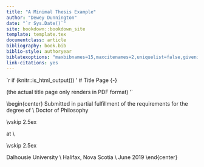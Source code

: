 ```yaml
--- 
title: "A Minimal Thesis Example"
author: "Dewey Dunnington"
date: "`r Sys.Date()`"
site: bookdown::bookdown_site
template: template.tex
documentclass: article
bibliography: book.bib
biblio-style: authoryear
biblatexoptions: "maxbibnames=15,maxcitenames=2,uniquelist=false,giveninits=true,sortcites=true,uniquename=false"
link-citations: yes
---
```


`r if (knitr::is_html_output()) '
# Title Page {-}

(the actual title page only renders in PDF format)
'`

\begin{center}
  \hyphenpenalty=10000{A Minimal Thesis Title}\\
\end{center}

\vfill

\begin{center}
  \rmfamily by
\end{center}

\vfill

\begin{center}
  \rmfamily Dewey W. Dunnington
\end{center}

\vfill

\begin{center}
  Submitted in partial fulfillment of the requirements for the degree of \\
  Doctor of Philosophy
  
  \vskip 2.5ex
  
  at \\
  
  \vskip 2.5ex
  
  Dalhousie University \\
  Halifax, Nova Scotia \\
  June 2019
\end{center}

\vfill

\begin{center}
  \rmfamily \copyright\ Copyright by Dewey W. Dunnington, 2020
\end{center}

\clearpage
